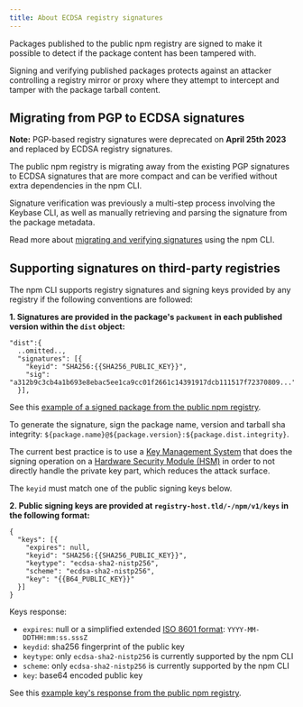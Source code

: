 ```yaml
---
title: About ECDSA registry signatures
---
```


Packages published to the public npm registry are signed to make it possible to detect if the package content has been tampered with.

Signing and verifying published packages protects against an attacker controlling a registry mirror or proxy where they attempt to intercept and tamper with the package tarball content.

## Migrating from PGP to ECDSA signatures

<Note>

**Note:** PGP-based registry signatures were deprecated on **April 25th 2023** and replaced by ECDSA registry signatures.

</Note>

The public npm registry is migrating away from the existing PGP signatures to ECDSA signatures that are more compact and can be verified without extra dependencies in the npm CLI.

Signature verification was previously a multi-step process involving the Keybase CLI, as well as manually retrieving and parsing the signature from the package metadata.

Read more about <a href="/verifying-registry-signatures">migrating and verifying signatures</a> using the npm CLI.

## Supporting signatures on third-party registries

The npm CLI supports registry signatures and signing keys provided by any registry if the following conventions are followed:

**1. Signatures are provided in the package's `packument` in each published version within the `dist` object:**

```
"dist":{
  ..omitted..,
  "signatures": [{
    "keyid": "SHA256:{{SHA256_PUBLIC_KEY}}",
    "sig": "a312b9c3cb4a1b693e8ebac5ee1ca9cc01f2661c14391917dcb111517f72370809..."
  }],
```

See this <a href="https://registry.npmjs.org/light-cycle/1.4.3" target="_blank">example of a signed package from the public npm registry</a>.

To generate the signature, sign the package name, version and tarball sha integrity: `${package.name}@${package.version}:${package.dist.integrity}`.

The current best practice is to use a <a href="https://en.wikipedia.org/wiki/Key_management#Key_management_system" target="_blank">Key Management System</a> that does the signing operation on a <a href="https://en.wikipedia.org/wiki/Hardware_security_module" target="_blank">Hardware Security Module (HSM)</a> in order to not directly handle the private key part, which reduces the attack surface.

The `keyid` must match one of the public signing keys below.

**2. Public signing keys are provided at `registry-host.tld/-/npm/v1/keys` in the following format:**

```
{
  "keys": [{
    "expires": null,
    "keyid": "SHA256:{{SHA256_PUBLIC_KEY}}",
    "keytype": "ecdsa-sha2-nistp256",
    "scheme": "ecdsa-sha2-nistp256",
    "key": "{{B64_PUBLIC_KEY}}"
  }]
}
```

Keys response:

- `expires`: null or a simplified extended <a href="https://en.wikipedia.org/wiki/ISO_8601" target="_blank">ISO 8601 format</a>: `YYYY-MM-DDTHH:mm:ss.sssZ`
- `keydid`: sha256 fingerprint of the public key
- `keytype`: only `ecdsa-sha2-nistp256` is currently supported by the npm CLI
- `scheme`: only `ecdsa-sha2-nistp256` is currently supported by the npm CLI
- `key`: base64 encoded public key

See this <a href="https://registry.npmjs.org/-/npm/v1/keys" target="_blank">example key's response from the public npm registry</a>.
